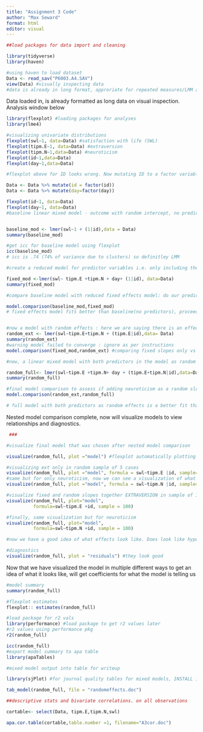 ```yaml
---
title: "Assignment 3 Code"
author: "Max Seward"
format: html
editor: visual
---
```


```r
##load packages for data import and cleaning

library(tidyverse)
library(haven)

#using haven to load dataset 
Data <- read_sav("P6003.A4.SAV")
view(Data) #visually inspecting data 
#data is already in long format, approriate for repeated measures/LMM analysis
```

Data loaded in, is already formatted as long data on visual inspection. Analysis window below

```r
library(flexplot) #loading packages for analyses
library(lme4)

#visualizing univariate distributions
flexplot(swl~1, data=Data) #satisfaction with life (SWL)
flexplot(tipm.E~1, data=Data) #extraversion
flexplot(tipm.N~1,data=Data) #neuroticism 
flexplot(id~1,data=Data) 
flexplot(day~1,data=Data)

#flexplot above for ID looks wrong. Now mutating ID to a factor variable so that it is not interpreted as continious numerical variable by flexplot / lmer

Data <- Data %>% mutate(id = factor(id))
Data <- Data %>% mutate(day=factor(day))

flexplot(id~1, data=Data)
flexplot(day~1, data=Data)
#baseline linear mixed model - outcome with random intercept, no predictors using lme4


baseline_mod <- lmer(swl~1 + (1|id),data = Data)
summary(baseline_mod)

#get icc for baseline model using flexplot
icc(baseline_mod)
# icc is .74 (74% of variance due to clusters) so definitley LMM 

#create a reduced model for predictor variables i.e. only including them as fixed effects - we do NOT have a control variable identified through instructions or hypotheses so entering both predictors 

fixed_mod <-lmer(swl~ tipm.E +tipm.N + day+ (1|id), data=Data)
summary(fixed_mod)

#compare baseline model with reduced fixed effects model: do our predictors actually matter at all?

model.comparison(baseline_mod,fixed_mod)
# fixed effects model fits better than baseline(no predictors), proceeding with adding effects/ nested model comparison


#now a model with random effects : here we are saying there is an effect of extraversion and neurot on swl, and that *only* extraversion changes across participant.
random_ext <- lmer(swl~tipm.E+tipm.N + (tipm.E|id),data= Data)
summary(random_ext)
#warning model failed to converge : ignore as per instructions 
model.comparison(fixed_mod,random_ext) #comparing fixed slopes only vs adding extraversion as a random effct - output shows that adding extraversion as random effect is a better fit, continue to build

#now, a linear mixed model with both predictors in the model as random effects as well, this is saying that extraversion and neuroticism have an effect on SWL, and that both change across participant

random_full<- lmer(swl~tipm.E +tipm.N+ day + (tipm.E+tipm.N|id),data=Data)
summary(random_full)

#final model comparison to assess if adding neuroticism as a random slope is a better fit than not
model.comparison(random_ext,random_full)

# full model with both predictors as random effects is a better fit than having only extraversion vary within participants - proceed with estimates 

```

Nested model comparison complete, now will visualize models to view relationships and diagnostics.

```r


 ###

#visualize final model that was chosen after nested model comparison

visualize(random_full, plot ="model") #flexplot automatically plotting strongest predictor and binning by second predictor, showing fixed and random slop for extra version

#visualizing ext only in random sample of 5 cases
visualize(random_full, plot ="model", formula = swl~tipm.E |id, sample=5)
#same but for only neuroticism, now we can see a visualization of what fixed effect for neuroticism is, outside of the estimates which tell us it's negative
visualize(random_full, plot ="model", formula = swl~tipm.N |id, sample=5)

#visualize fixed and random slopes together EXTRAVERSION in sample of 100 cases: color lines are random slopes for each ID, black line is fixe effect
visualize(random_full, plot="model",
          formula=swl~tipm.E +id, sample = 100)

#finally, same visualization but for neuroticism
visualize(random_full, plot="model",
          formula=swl~tipm.N +id, sample = 100)

#now we have a good idea of what effects look like. Does look like hypothesis 1 and 2 are confirmed. Ext + assciated with swl, neurot is negatively associated.#will continue with summary and esitmates to get values for these relationships 

#diagnostics 
visualize(random_full, plot = "residuals") #they look good


```

Now that we have visualized the model in multiple different ways to get an idea of what it looks like, will get coefficients for what the model is telling us

```r
#model summary
summary(random_full)

#flexplot estimates
flexplot:: estimates(random_full)

#load package for r2 vals
library(performance) #load package to get r2 values later
#r2 values using performance pkg
r2(random_full)

icc(random_full)
#export model summary to apa table
library(apaTables)

#mixed model output into table for writeup

library(sjPlot) #for journal quality tables for mixed models, INSTALL if needed

tab_model(random_full, file = "randomeffects.doc")

##descriptive stats and bivariate correlations. on all observations 

cortable<- select(Data, tipm.E,tipm.N,swl)

apa.cor.table(cortable,table.number =1, filename="A3cor.doc")

```
